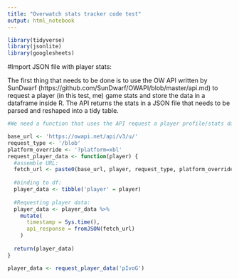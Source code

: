 ```yaml
---
title: "Overwatch stats tracker code test"
output: html_notebook
---
```


```r
library(tidyverse)
library(jsonlite)
library(googlesheets)
```

#Import JSON file with player stats:

The first thing that needs to be done is to use the OW API written by SunDwarf (https://github.com/SunDwarf/OWAPI/blob/master/api.md) to request a player (in this test, me) game stats and store the data in a dataframe inside R. The API returns the stats in a JSON file that needs to be parsed and reshaped into a tidy table. 

```r
#We need a function that uses the API request a player profile/stats data and records the time when request was made:

base_url <- 'https://owapi.net/api/v3/u/'
request_type <- '/blob'
platform_override <- '?platform=xbl'
request_player_data <- function(player) {
  #assemble URL:
  fetch_url <- paste0(base_url, player, request_type, platform_override)
  
  #binding to df:
  player_data <- tibble('player' = player)
  
  #Requesting player data:
  player_data <- player_data %>%
    mutate(
      timestamp = Sys.time(),
      api_response = fromJSON(fetch_url)
    )
  
  return(player_data)
}

player_data <- request_player_data('pIvoG')
```

